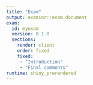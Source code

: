```yaml
---
title: "Exam"
output: examinr::exam_document
exam:
  id: myexam
  version: 0.1.0
  sections:
    render: client
    order: fixed
    fixed:
     - "Introduction"
     - "Final comments"
runtime: shiny_prerendered
---
```

